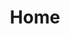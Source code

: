 ---
title: Home
template: splash
editUrl: false
hero:
  title: '@sheepdog/svelte'
  tagline: Asyncronous work made easy!
  actions:
    - text: Get started
      link: /getting-started/installation
      icon: right-arrow
      variant: primary
    - text: GitHub
      link: https://github.com/astronaut/my-project
      icon: external
      attrs:
        rel: me
---